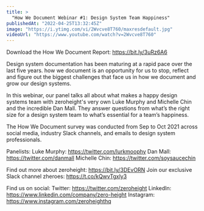```yaml
---
title: >
  "How We Document Webinar #1: Design System Team Happiness"
publishedAt: "2022-04-25T13:32:45Z"
image: "https://i.ytimg.com/vi/2Wvcve8T760/maxresdefault.jpg"
videoUrl: "https://www.youtube.com/watch?v=2Wvcve8T760"
---
```


Download the How We Document Report: https://bit.ly/3uRz6A6

Design system documentation has been maturing at a rapid pace over the last five years. how we document is an opportunity for us to stop, reflect and figure out the biggest challenges that face us in how we document and grow our design systems.

In this webinar, our panel talks all about what makes a happy design systems team with zeroheight's very own Luke Murphy and Michelle Chin and the incredible Dan Mall. They answer questions from what’s the right size for a design system team to what’s essential for a team’s happiness.

The How We Document survey was conducted from Sep to Oct 2021 across social media, industry Slack channels, and emails to design system professionals.

Panelists:
Luke Murphy: https://twitter.com/lurkmoophy
Dan Mall: https://twitter.com/danmall
Michelle Chin: https://twitter.com/soysaucechin

Find out more about zeroheight: https://bit.ly/3DEvORN
Join our exclusive Slack channel zheroes: https://t.co/kQwvTgxly3

Find us on social:
Twitter: https://twitter.com/zeroheight
LinkedIn: https://www.linkedin.com/company/zero-height
Instagram: https://www.instagram.com/zeroheighthq
